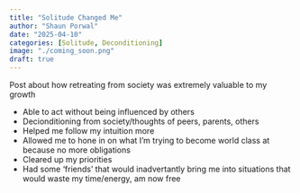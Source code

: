 ```yaml
---
title: "Solitude Changed Me"
author: "Shaun Porwal"
date: "2025-04-10"
categories: [Solitude, Deconditioning]
image: "./coming_soon.png"
draft: true
---
```



Post about how retreating from society was extremely valuable to my growth


- Able to act without being influenced by others
- Decionditioning from society/thoughts of peers, parents, others
- Helped me follow my intuition more
- Allowed me to hone in on what I'm trying to become world class at because no more obligations
- Cleared up my priorities
- Had some 'friends' that would inadvertantly bring me into situations that would waste my time/energy, am now free 